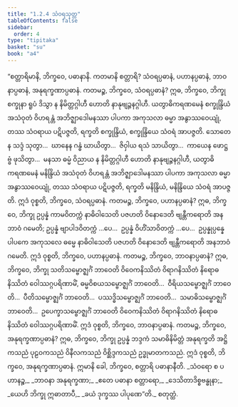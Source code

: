 ```yaml
---
title: "1.2.4 သံဝရသုတ္တ"
tableOfContents: false
sidebar:
  order: 4
type: "tipitaka"
basket: "su"
book: "a4"
---
```



<DynamicBreadcrumb />

<Division number="14" book="a4" e="ch" v="15" p="323">

<Paragraph number="98" book="a4">
“စတ္တာရိမာနိ, ဘိက္ခဝေ, ပဓာနာနိ. ကတမာနိ စတ္တာရိ? သံဝရပ္ပဓာနံ, ပဟာနပ္ပဓာနံ, ဘာဝနာပ္ပဓာနံ, အနုရက္ခဏာပ္ပဓာနံ. ကတမဉ္စ, ဘိက္ခဝေ, သံဝရပ္ပဓာနံ? ဣဓ, ဘိက္ခဝေ, ဘိက္ခု စက္ခုနာ ရူပံ ဒိသွာ န နိမိတ္တဂ္ဂါဟီ ဟောတိ နာနုဗျဉ္ဇနဂ္ဂါဟီ. ယတွာဓိကရဏမေနံ စက္ခုန္ဒြိယံ အသံဝုတံ ဝိဟရန္တံ အဘိဇ္ဈာဒေါမနဿာ ပါပကာ အကုသလာ ဓမ္မာ အနွာဿဝေယျုံ, တဿ သံဝရာယ ပဋိပဇ္ဇတိ, ရက္ခတိ စက္ခုန္ဒြိယံ, စက္ခုန္ဒြိယေ သံဝရံ အာပဇ္ဇတိ. သောတေန သဒ္ဒံ သုတွာ…  ဃာနေန ဂန္ဓံ ဃာယိတွာ…  ဇိဝှါယ ရသံ သာယိတွာ…  ကာယေန ဖောဋ္ဌဗ္ဗံ ဖုသိတွာ…  မနသာ ဓမ္မံ ဝိညာယ န နိမိတ္တဂ္ဂါဟီ ဟောတိ နာနုဗျဉ္ဇနဂ္ဂါဟီ, ယတွာဓိကရဏမေနံ မနိန္ဒြိယံ အသံဝုတံ ဝိဟရန္တံ အဘိဇ္ဈာဒေါမနဿာ ပါပကာ အကုသလာ ဓမ္မာ အနွာဿဝေယျုံ, တဿ သံဝရာယ ပဋိပဇ္ဇတိ, ရက္ခတိ မနိန္ဒြိယံ, မနိန္ဒြိယေ သံဝရံ အာပဇ္ဇတိ. ဣဒံ ဝုစ္စတိ, ဘိက္ခဝေ, သံဝရပ္ပဓာနံ.
</Paragraph>

<Paragraph number="99" book="a4">
ကတမဉ္စ, ဘိက္ခဝေ, ပဟာနပ္ပဓာနံ? ဣဓ, ဘိက္ခဝေ, ဘိက္ခု ဥပ္ပန္နံ ကာမဝိတက္ကံ နာဓိဝါသေတိ ပဇဟတိ ဝိနောဒေတိ ဗျန္တီကရောတိ အနဘာဝံ ဂမေတိ; ဥပ္ပန္နံ ဗျာပါဒဝိတက္ကံ …ပေ…  ဥပ္ပန္နံ ဝိဟိံသာဝိတက္ကံ …ပေ…  ဥပ္ပန္နုပ္ပန္နေ ပါပကေ အကုသလေ ဓမ္မေ နာဓိဝါသေတိ ပဇဟတိ ဝိနောဒေတိ ဗျန္တီကရောတိ အနဘာဝံ ဂမေတိ. ဣဒံ ဝုစ္စတိ, ဘိက္ခဝေ, ပဟာနပ္ပဓာနံ.
</Paragraph>

<Paragraph number="100" book="a4">
ကတမဉ္စ, ဘိက္ခဝေ, ဘာဝနာပ္ပဓာနံ? ဣဓ, ဘိက္ခဝေ, ဘိက္ခု သတိသမ္ဗောဇ္ဈင်္ဂံ ဘာဝေတိ ဝိဝေကနိဿိတံ ဝိရာဂနိဿိတံ နိရောဓနိဿိတံ ဝေါဿဂ္ဂပရိဏာမိံ, ဓမ္မဝိစယသမ္ဗောဇ္ဈင်္ဂံ ဘာဝေတိ…  ဝီရိယသမ္ဗောဇ္ဈင်္ဂံ ဘာဝေတိ…  ပီတိသမ္ဗောဇ္ဈင်္ဂံ ဘာဝေတိ…  ပဿဒ္ဓိသမ္ဗောဇ္ဈင်္ဂံ ဘာဝေတိ…  သမာဓိသမ္ဗောဇ္ဈင်္ဂံ ဘာဝေတိ…  ဥပေက္ခာသမ္ဗောဇ္ဈင်္ဂံ ဘာဝေတိ ဝိဝေကနိဿိတံ ဝိရာဂနိဿိတံ နိရောဓနိဿိတံ ဝေါဿဂ္ဂပရိဏာမိံ. ဣဒံ ဝုစ္စတိ, ဘိက္ခဝေ, ဘာဝနာပ္ပဓာနံ.
</Paragraph>

<Paragraph number="101" book="a4">
ကတမဉ္စ, ဘိက္ခဝေ, အနုရက္ခဏာပ္ပဓာနံ? ဣဓ, ဘိက္ခဝေ, ဘိက္ခု ဥပ္ပန္နံ ဘဒ္ဒကံ သမာဓိနိမိတ္တံ အနုရက္ခတိ အဋ္ဌိကသညံ ပုဠဝကသညံ ဝိနီလကသညံ ဝိစ္ဆိဒ္ဒကသညံ ဥဒ္ဓုမာတကသညံ. ဣဒံ ဝုစ္စတိ, ဘိက္ခဝေ, အနုရက္ခဏာပ္ပဓာနံ. ဣမာနိ ခေါ, ဘိက္ခဝေ, စတ္တာရိ ပဓာနာနီတိ.
</Paragraph>

<Paragraph number="102" type="verses" book="a4">
_သံဝရော စ ပဟာနဉ္စ,_  
_ဘာဝနာ အနုရက္ခဏာ;_  
_ဧတေ ပဓာနာ စတ္တာရော,_  
_ဒေသိတာဒိစ္စဗန္ဓုနာ;_  
_ယေဟိ ဘိက္ခု ဣဓာတာပီ,_  
_ခယံ ဒုက္ခဿ ပါပုဏေ”တိ._  


</Paragraph>
</Division>

<Paragraph number="103" type="center" book="a4">
စတုတ္ထံ.
</Paragraph>